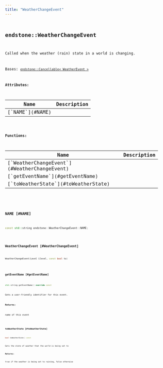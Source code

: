 ```yaml
---
title: "WeatherChangeEvent"
---
```


## <code className="doc-symbol doc-symbol-class"/> endstone::WeatherChangeEvent

Called when the weather (rain) state in a world is changing.


Bases: [`endstone::Cancellable< WeatherEvent >`](cancellable)









**Attributes:**

<table>
<thead>
   <tr>
      <th>Name</th>
      <th>Description</th>
   </tr>
</thead>
<tbody>
<tr key="classendstone_1_1_weather_change_event_1af684c3b39e6a91f4453f14e46ade558e">
    <td>[`NAME`](#NAME)</td>
    <td></td>
</tr>
</tbody>
</table>






**Functions:**

<table>
<thead>
   <tr>
      <th>Name</th>
      <th>Description</th>
   </tr>
</thead>
<tbody>
<tr key="classendstone_1_1_weather_change_event_1a70879686a9719e31e6bf74e78652f192">
    <td>[`WeatherChangeEvent`](#WeatherChangeEvent)</td>
    <td></td>
</tr>
<tr key="classendstone_1_1_weather_change_event_1aed5ffb1d7cab8026df5c6b2529f95f24">
    <td>[`getEventName`](#getEventName)</td>
    <td></td>
</tr>
<tr key="classendstone_1_1_weather_change_event_1a6f1a7f2b0be3478b85737c52f35da02e">
    <td>[`toWeatherState`](#toWeatherState)</td>
    <td></td>
</tr>
</tbody>
</table>

### <code className="doc-symbol doc-symbol-variable"/> NAME [#NAME]

```cpp
const std::string endstone::WeatherChangeEvent::NAME;
```
### <code className="doc-symbol doc-symbol-function"/> WeatherChangeEvent [#WeatherChangeEvent]

```cpp
WeatherChangeEvent(Level &level, const bool to)
```
### <code className="doc-symbol doc-symbol-function"/> getEventName [#getEventName]

```cpp
std::string getEventName() override const
```


Gets a user-friendly identifier for this event.




**Returns:**

name of this event 





        
### <code className="doc-symbol doc-symbol-function"/> toWeatherState [#toWeatherState]

```cpp
bool toWeatherState() const
```


Gets the state of weather that the world is being set to




**Returns:**

true if the weather is being set to raining, false otherwise 





        